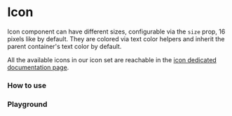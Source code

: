 

# Icon

Icon component can have different sizes, configurable via the `size` prop, 16 pixels like by default. They are colored via text color helpers and inherit the parent container's text color by default.

All the available icons in our icon set are reachable in the [icon dedicated documentation page](/docs/core-concepts-icons--icons).

### How to use

<Canvas withSource="open">
    <Story id="components-icon--basic" />
</Canvas>

<Canvas>
    <Story id="components-icon--color" />
</Canvas>

### Playground

<Primary />

<ArgsTable story={PRIMARY_STORY} />
